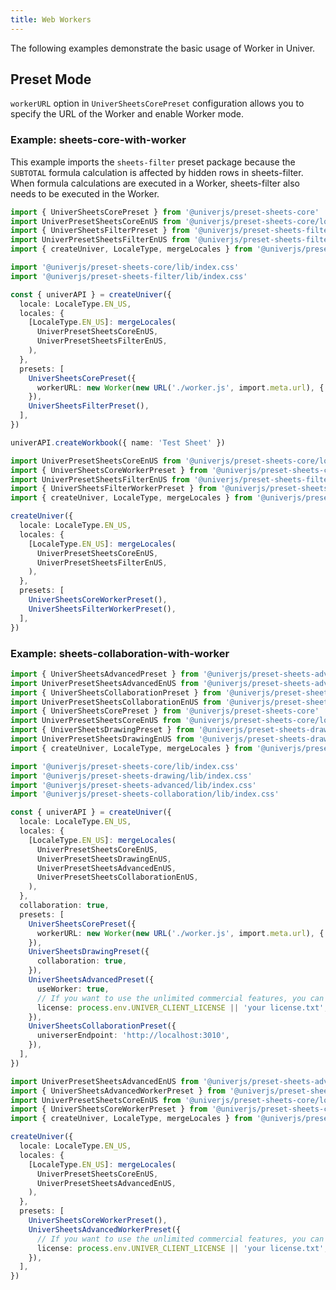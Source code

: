 ```yaml
---
title: Web Workers
---
```


The following examples demonstrate the basic usage of Worker in Univer.

## Preset Mode

`workerURL` option in `UniverSheetsCorePreset` configuration allows you to specify the URL of the Worker and enable Worker mode.

### Example: sheets-core-with-worker

This example imports the `sheets-filter` preset package because the `SUBTOTAL` formula calculation is affected by hidden rows in sheets-filter. When formula calculations are executed in a Worker, sheets-filter also needs to be executed in the Worker.

```typescript title="main.ts"
import { UniverSheetsCorePreset } from '@univerjs/preset-sheets-core'
import UniverPresetSheetsCoreEnUS from '@univerjs/preset-sheets-core/locales/en-US'
import { UniverSheetsFilterPreset } from '@univerjs/preset-sheets-filter'
import UniverPresetSheetsFilterEnUS from '@univerjs/preset-sheets-filter/locales/en-US'
import { createUniver, LocaleType, mergeLocales } from '@univerjs/presets'

import '@univerjs/preset-sheets-core/lib/index.css'
import '@univerjs/preset-sheets-filter/lib/index.css'

const { univerAPI } = createUniver({
  locale: LocaleType.EN_US,
  locales: {
    [LocaleType.EN_US]: mergeLocales(
      UniverPresetSheetsCoreEnUS,
      UniverPresetSheetsFilterEnUS,
    ),
  },
  presets: [
    UniverSheetsCorePreset({
      workerURL: new Worker(new URL('./worker.js', import.meta.url), { type: 'module' }),
    }),
    UniverSheetsFilterPreset(),
  ],
})

univerAPI.createWorkbook({ name: 'Test Sheet' })
```

```typescript title="worker.ts"
import UniverPresetSheetsCoreEnUS from '@univerjs/preset-sheets-core/locales/en-US'
import { UniverSheetsCoreWorkerPreset } from '@univerjs/preset-sheets-core/worker'
import UniverPresetSheetsFilterEnUS from '@univerjs/preset-sheets-filter/locales/en-US'
import { UniverSheetsFilterWorkerPreset } from '@univerjs/preset-sheets-filter/worker'
import { createUniver, LocaleType, mergeLocales } from '@univerjs/presets'

createUniver({
  locale: LocaleType.EN_US,
  locales: {
    [LocaleType.EN_US]: mergeLocales(
      UniverPresetSheetsCoreEnUS,
      UniverPresetSheetsFilterEnUS,
    ),
  },
  presets: [
    UniverSheetsCoreWorkerPreset(),
    UniverSheetsFilterWorkerPreset(),
  ],
})
```

### Example: sheets-collaboration-with-worker

```typescript title="main.ts"
import { UniverSheetsAdvancedPreset } from '@univerjs/preset-sheets-advanced'
import UniverPresetSheetsAdvancedEnUS from '@univerjs/preset-sheets-advanced/locales/en-US'
import { UniverSheetsCollaborationPreset } from '@univerjs/preset-sheets-collaboration'
import UniverPresetSheetsCollaborationEnUS from '@univerjs/preset-sheets-collaboration/locales/en-US'
import { UniverSheetsCorePreset } from '@univerjs/preset-sheets-core'
import UniverPresetSheetsCoreEnUS from '@univerjs/preset-sheets-core/locales/en-US'
import { UniverSheetsDrawingPreset } from '@univerjs/preset-sheets-drawing'
import UniverPresetSheetsDrawingEnUS from '@univerjs/preset-sheets-drawing/locales/en-US'
import { createUniver, LocaleType, mergeLocales } from '@univerjs/presets'

import '@univerjs/preset-sheets-core/lib/index.css'
import '@univerjs/preset-sheets-drawing/lib/index.css'
import '@univerjs/preset-sheets-advanced/lib/index.css'
import '@univerjs/preset-sheets-collaboration/lib/index.css'

const { univerAPI } = createUniver({
  locale: LocaleType.EN_US,
  locales: {
    [LocaleType.EN_US]: mergeLocales(
      UniverPresetSheetsCoreEnUS,
      UniverPresetSheetsDrawingEnUS,
      UniverPresetSheetsAdvancedEnUS,
      UniverPresetSheetsCollaborationEnUS,
    ),
  },
  collaboration: true,
  presets: [
    UniverSheetsCorePreset({
      workerURL: new Worker(new URL('./worker.js', import.meta.url), { type: 'module' }),
    }),
    UniverSheetsDrawingPreset({
      collaboration: true,
    }),
    UniverSheetsAdvancedPreset({
      useWorker: true,
      // If you want to use the unlimited commercial features, you can get a 30-day trial license from https://univer.ai/license
      license: process.env.UNIVER_CLIENT_LICENSE || 'your license.txt',
    }),
    UniverSheetsCollaborationPreset({
      universerEndpoint: 'http://localhost:3010',
    }),
  ],
})
```

```typescript title="worker.ts"
import UniverPresetSheetsAdvancedEnUS from '@univerjs/preset-sheets-advanced/locales/en-US'
import { UniverSheetsAdvancedWorkerPreset } from '@univerjs/preset-sheets-advanced/worker'
import UniverPresetSheetsCoreEnUS from '@univerjs/preset-sheets-core/locales/en-US'
import { UniverSheetsCoreWorkerPreset } from '@univerjs/preset-sheets-core/worker'
import { createUniver, LocaleType, mergeLocales } from '@univerjs/presets'

createUniver({
  locale: LocaleType.EN_US,
  locales: {
    [LocaleType.EN_US]: mergeLocales(
      UniverPresetSheetsCoreEnUS,
      UniverPresetSheetsAdvancedEnUS,
    ),
  },
  presets: [
    UniverSheetsCoreWorkerPreset(),
    UniverSheetsAdvancedWorkerPreset({
      // If you want to use the unlimited commercial features, you can get a 30-day trial license from https://univer.ai/license
      license: process.env.UNIVER_CLIENT_LICENSE || 'your license.txt',
    }),
  ],
})
```
